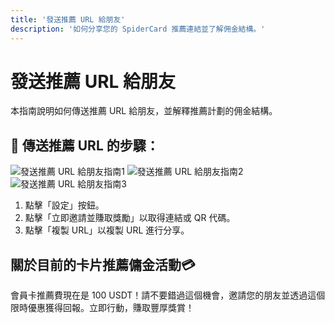 ```yaml
---
title: '發送推薦 URL 給朋友'
description: '如何分享您的 SpiderCard 推薦連結並了解佣金結構。'
---
```


# 發送推薦 URL 給朋友

本指南說明如何傳送推薦 URL 給朋友，並解釋推薦計劃的佣金結構。

## 📲 傳送推薦 URL 的步驟：

![發送推薦 URL 給朋友指南1](https://milways.gitbook.io/~gitbook/image?url=https%3A%2F%2F576526375-files.gitbook.io%2F%7E%2Ffiles%2Fv0%2Fb%2Fgitbook-x-prod.appspot.com%2Fo%2Fspaces%252FWk98YWM2MHtAzSHwvK6L%252Fuploads%252FJSMZpXbSryiRXy6ufnhD%252F246.png%3Falt%3Dmedia%26token%3D5f1714a3-885d-47ec-a598-a8e789f56ad2&width=768&dpr=4&quality=100&sign=14ed4945&sv=2)
![發送推薦 URL 給朋友指南2](https://milways.gitbook.io/~gitbook/image?url=https%3A%2F%2F576526375-files.gitbook.io%2F%7E%2Ffiles%2Fv0%2Fb%2Fgitbook-x-prod.appspot.com%2Fo%2Fspaces%252FWk98YWM2MHtAzSHwvK6L%252Fuploads%252Fdj672f3CSwoltLDq4I2F%252F247.png%3Falt%3Dmedia%26token%3D686b672a-87c1-41bb-92cc-9770ae2ec5c5&width=768&dpr=4&quality=100&sign=b9d86069&sv=2)
![發送推薦 URL 給朋友指南3](https://milways.gitbook.io/~gitbook/image?url=https%3A%2F%2F576526375-files.gitbook.io%2F%7E%2Ffiles%2Fv0%2Fb%2Fgitbook-x-prod.appspot.com%2Fo%2Fspaces%252FWk98YWM2MHtAzSHwvK6L%252Fuploads%252FrSqKDmPQK9g3on6jh8Kz%252F248.png%3Falt%3Dmedia%26token%3D9f1d75a4-d015-401d-aebd-a46d0f827dd0&width=768&dpr=4&quality=100&sign=dfe93880&sv=2)

1.  點擊「設定」按鈕。
2.  點擊「立即邀請並賺取獎勵」以取得連結或 QR 代碼。
3.  點擊「複製 URL」以複製 URL 進行分享。

## 關於目前的卡片推薦傭金活動💳

會員卡推薦費現在是 100 USDT！請不要錯過這個機會，邀請您的朋友並透過這個限時優惠獲得回報。立即行動，賺取豐厚獎賞！

